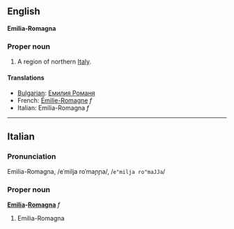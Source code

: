 ==English==
'''Emilia-Romagna'''

===Proper noun===

#A region of northern [[Italy]].

====Translations====

*[[Bulgarian]]: [[Емилия Романя]]
*French: [[Émilie-Romagne]] ''f''
*Italian: Emilia-Romagna ''f''

----

==Italian==
===Pronunciation===
Emìlia-Romagna, /eˈmilja roˈmaɲɲa/, /<tt>e"milja ro"maJJa</tt>/
===Proper noun===
'''[[Emilia]]-[[Romagna]]''' ''f''

# Emilia-Romagna